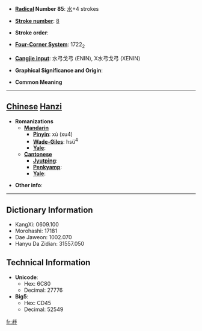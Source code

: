 * '''[[Wiktionary:Chinese radical index| Radical]] Number 85''': [[Wiktionary:Chinese radical index 水|水]]+4 strokes

* '''[[Wiktionary:Chinese total strokes index|Stroke number]]''': [[Wiktionary:Chinese total strokes index 8|8]]

* '''Stroke order''': 

* '''[[Wiktionary:Chinese four corner index|Four-Corner System]]''': 1722<sub>2</sub>

* '''[[Wiktionary:Chinese Cangjie index|Cangjie input]]''': 水弓戈弓 (ENIN), X水弓戈弓 (XENIN)

* '''Graphical Significance and Origin''': 

* '''Common Meaning'''

----

== [[Chinese]] [[Hanzi]] ==

* '''Romanizations'''
** '''[[Mandarin]]'''
*** '''[[Pinyin]]''': xù (xu4)
*** '''[[Wade-Giles]]''': hsü<sup>4</sup>
*** '''[[Yale]]''': 
** '''[[Cantonese]]'''
*** '''[[Jyutping]]''':
*** '''[[Penkyamp]]''': 
*** '''[[Yale]]''': 

* '''Other info''': 

----

== Dictionary Information ==

* KangXi: 0609.100
* Morohashi: 17181
* Dae Jaweon: 1002.070
* Hanyu Da Zidian: 31557.050

== Technical Information ==

* '''Unicode''':
** Hex: 6C80
** Decimal: 27776
* '''Big5''':
** Hex: CD45
** Decimal: 52549

[[fr:沀]]